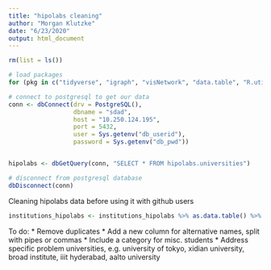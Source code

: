 ```yaml
---
title: "hipolabs cleaning"
author: "Morgan Klutzke"
date: "6/23/2020"
output: html_document
---
```


```r
rm(list = ls())

# load packages 
for (pkg in c("tidyverse", "igraph", "visNetwork", "data.table", "R.utils", "RPostgreSQL", "cowplot", "maditr", "stringr", "stringi")) {library(pkg, character.only = TRUE)}
```
```r
# connect to postgresql to get our data
conn <- dbConnect(drv = PostgreSQL(), 
                  dbname = "sdad", 
                  host = "10.250.124.195", 
                  port = 5432, 
                  user = Sys.getenv("db_userid"), 
                  password = Sys.getenv("db_pwd"))


hipolabs <- dbGetQuery(conn, "SELECT * FROM hipolabs.universities")
```

```r
# disconnect from postgresql database 
dbDisconnect(conn)
```

Cleaning hipolabs data before using it with github users

```r
institutions_hipolabs <- institutions_hipolabs %>% as.data.table() %>% dt_mutate(institution = str_to_lower(institution))
```

To do:
* Remove duplicates
* Add a new column for alternative names, split with pipes or commas
* Include a category for misc. students
* Address specific problem universities, e.g. university of tokyo, xidian university, broad institute, iiit hyderabad, aalto university
